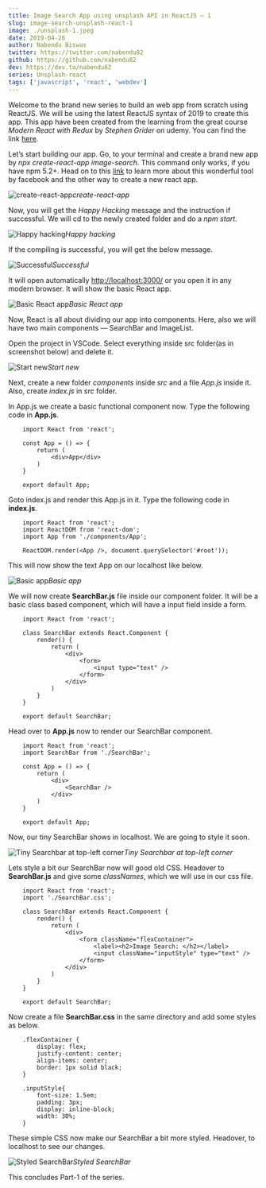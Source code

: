 ```yaml
---
title: Image Search App using unsplash API in ReactJS — 1
slug: image-search-unsplash-react-1
image: ./unsplash-1.jpeg
date: 2019-04-26
author: Nabendu Biswas
twitter: https://twitter.com/nabendu82
github: https://github.com/nabendu82
dev: https://dev.to/nabendu82
series: Unsplash-react
tags: ['javascript', 'react', 'webdev']
---
```


Welcome to the brand new series to build an web app from scratch using ReactJS. We will be using the latest ReactJS syntax of 2019 to create this app. This app have been created from the learning from the great course *Modern React with Redux* by *Stephen Grider* on udemy. You can find the link [here](https://www.udemy.com/react-redux/).

Let’s start building our app. Go, to your terminal and create a brand new app by *npx create-react-app image-search*. This command only works, if you have npm 5.2+. Head on to this [link](https://github.com/facebook/create-react-app) to learn more about this wonderful tool by facebook and the other way to create a new react app.

<div className={styles.image__small}>

![create-react-app](https://ik.imagekit.io/thewebdev/Unsplash-API/1/1_nEXNQoUp7-.png)*create-react-app*

</div>

Now, you will get the *Happy Hacking* message and the instruction if successful. We will cd to the newly created folder and do a *npm start*.

<div className={styles.image__small}>

![Happy hacking](https://ik.imagekit.io/thewebdev/Unsplash-API/1/2_AOe9Zh2_Gp.png)*Happy hacking*

</div>

If the compiling is successful, you will get the below message.

<div className={styles.image__small}>

![Successful](https://ik.imagekit.io/thewebdev/Unsplash-API/1/3_PuCMzX0NB0.png)*Successful*

</div>

It will open automatically [http://localhost:3000/](http://localhost:3000/) or you open it in any modern browser. It will show the basic React app.

![Basic React app](https://ik.imagekit.io/thewebdev/Unsplash-API/1/4_EZl4BMM3M-.png)*Basic React app*

Now, React is all about dividing our app into components. Here, also we will have two main components — SearchBar and ImageList.

Open the project in VSCode. Select everything inside src folder(as in screenshot below) and delete it.

![Start new](https://ik.imagekit.io/thewebdev/Unsplash-API/1/5_v_7cWDl3zc.png)*Start new*

Next, create a new folder *components* inside *src* and a file *App.js* inside it. Also, create *index.js* in *src* folder.

In App.js we create a basic functional component now. Type the following code in **App.js**.

<div className={styles.code__block}>

```
    import React from 'react';

    const App = () => {
        return (
            <div>App</div>
        )
    }

    export default App;
```

</div>

Goto index.js and render this App.js in it. Type the following code in **index.js**.

<div className={styles.code__block}>

```
    import React from 'react';
    import ReactDOM from 'react-dom';
    import App from './components/App';

    ReactDOM.render(<App />, document.querySelector('#root'));
```

</div>

This will now show the text App on our localhost like below.

![Basic app](https://ik.imagekit.io/thewebdev/Unsplash-API/1/6_EaxHgD4lPt.png)*Basic app*

We will now create **SearchBar.js** file inside our component folder. It will be a basic class based component, which will have a input field inside a form.

<div className={styles.code__block}>

```
    import React from 'react';

    class SearchBar extends React.Component {
        render() {
            return (
                <div>
                    <form>
                        <input type="text" />
                    </form>
                </div>
            )
        }
    }

    export default SearchBar;
```

</div>

Head over to **App.js** now to render our SearchBar component.

<div className={styles.code__block}>

```
    import React from 'react';
    import SearchBar from './SearchBar';

    const App = () => {
        return (
            <div>
                <SearchBar />
            </div>
        )
    }

    export default App;
```

</div>

Now, our tiny SearchBar shows in localhost. We are going to style it soon.

![Tiny Searchbar at top-left corner](https://ik.imagekit.io/thewebdev/Unsplash-API/1/7_HTcHceZMu.png)*Tiny Searchbar at top-left corner*

Lets style a bit our SearchBar now will good old CSS. Headover to **SearchBar.js** and give some *classNames*, which we will use in our css file.

<div className={styles.code__block}>

```
    import React from 'react';
    import './SearchBar.css';

    class SearchBar extends React.Component {
        render() {
            return (
                <div>
                    <form className="flexContainer">
                        <label><h2>Image Search: </h2></label>
                        <input className="inputStyle" type="text" />
                    </form>
                </div>
            )
        }
    }

    export default SearchBar;
```

</div>

Now create a file **SearchBar.css** in the same directory and add some styles as below.

<div className={styles.code__block}>

```
    .flexContainer {
        display: flex;
        justify-content: center;
        align-items: center;
        border: 1px solid black;
    }

    .inputStyle{
        font-size: 1.5em;
        padding: 3px;
        display: inline-block;
        width: 30%;
    }
```

</div>

These simple CSS now make our SearchBar a bit more styled. Headover, to localhost to see our changes.

![Styled SearchBar](https://ik.imagekit.io/thewebdev/Unsplash-API/1/8_10EMoWYi8Q.png)*Styled SearchBar*

This concludes Part-1 of the series.